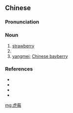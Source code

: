 ==Chinese==
{{zh-forms|alt=滸梅}}

===Pronunciation===
{{zh-pron
|mn=xm,zz,tw:hó͘-m̂/zz:hó͘-m̄
|cat=n
}}

===Noun===
{{zh-noun}} {{tlb|zh|Min Nan}}

# [[strawberry]]
# {{taxlink|Rubus parvifolius|species|noshow=1}}
# [[yangmei]]; [[Chinese bayberry]] {{gloss|''[[Morella rubra]]''}}

===References===
* {{R:nan:tdj|22011|v=2|p=819}}
* {{cite-book|editor=Zhou Changji|title=Minnan Fangyan Da Cidian|location=Fuzhou, Fujian|publisher=Fujian People's Publishing House|language=Chinese|year=2006|isbn=7-211-03896-9}}
* {{cite-web|entry=Search results for 虎莓|url=http://taigi.fhl.net/dic_un/search.php?graph=2&ckey=%E8%99%8E%E8%8E%93|work=台華對應綜合大辭典查詢|accessdate=10 May 2016}}
* {{cite-web|entry=Search results for 滸梅|url=http://taigi.fhl.net/dic_un/search.php?graph=2&ckey=%E6%BB%B8%E6%A2%85|work=台華對應綜合大辭典查詢|accessdate=10 May 2016}}

[[mg:虎莓]]